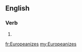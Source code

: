 {{also|europeanizes}}
==English==

===Verb===
{{head|en|verb form}}

# {{en-third-person singular of|Europeanize}}

[[fr:Europeanizes]]
[[my:Europeanizes]]
